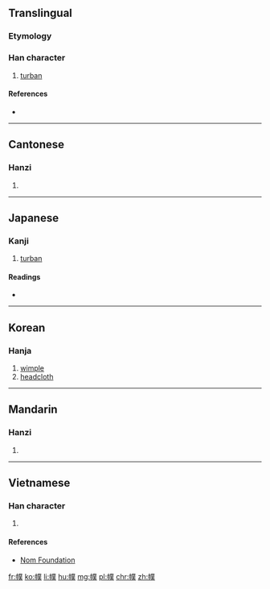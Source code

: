==Translingual==

===Etymology===
{{Han compound|巾|菐|c1=s|c2=p|t1=kerchief|ls=psc}}

===Han character===
{{Han char|rn=50|rad=巾|as=12|sn=15|four=|canj=中月廿金人 (LBTCO), 中月廿一人 (LBTMO)|ids=⿰巾菐}}

# [[turban]]

====References====
* {{Han ref|kx=0336.200|dkj=09079|dj=0643.190|hdz=10754.010|uh=5E5E|ud=24158}}

----

==Cantonese==

===Hanzi===
{{yue-hanzi|jyut=[[buk6]]|y=buk6}}

# {{defn|lang=yue|sort=巾12}}

----

==Japanese==

===Kanji===
{{ja-kanji|grade=|rs=巾12}}

# [[turban]]

====Readings====
* {{ja-readings|on=[[ほく]] (hoku), [[ぼく]] (boku)|kun=[[ずきん]] (zukin)}}

----

==Korean==

===Hanja===
{{ko-hanja|hangeul=복|rv=bok|mr=pok}}

# [[wimple]]
# [[headcloth]]

----

==Mandarin==

===Hanzi===
{{cmn-hanzi|pin=[[fú]] ([[fu2]])|wg=fu<sup>2</sup>}}

# {{defn|lang=cmn|sort=巾12}}

----

==Vietnamese==

===Han character===
{{vi-readings|rs=巾12| hanviet = phục}}

# {{defn|lang=vi|sort=巾12}}

====References====
*[http://nomfoundation.org/common/nom_details.php?codepoint=5e5e Nom Foundation]

[[fr:幞]]
[[ko:幞]]
[[li:幞]]
[[hu:幞]]
[[mg:幞]]
[[pl:幞]]
[[chr:幞]]
[[zh:幞]]